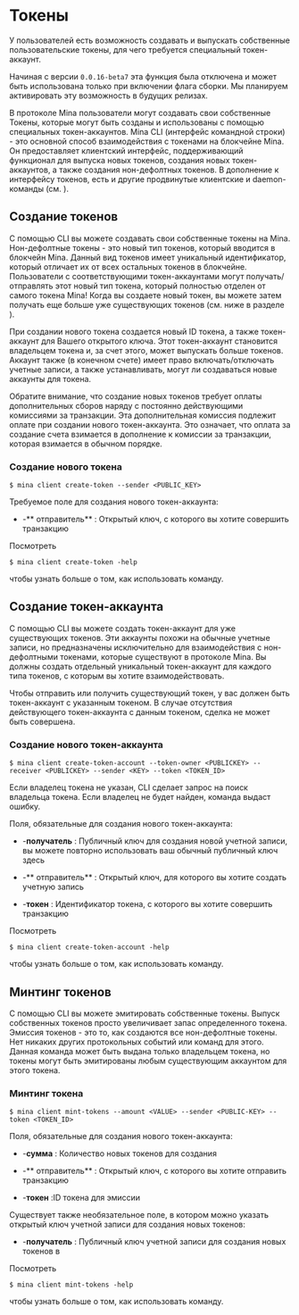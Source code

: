 
# Токены

У пользователей есть возможность создавать и выпускать собственные пользовательские токены, для чего требуется специальный токен-аккаунт.

<Alert kind="warning">

Начиная с версии `0.0.16-beta7` эта функция была отключена и может быть использована только при включении флага сборки. Мы планируем активировать эту возможность в будущих релизах.

</Alert>

В протоколе Mina пользователи могут создавать свои собственные Токены, которые могут быть созданы и использованы с помощью специальных токен-аккаунтов. Mina CLI (интерфейс командной строки) - это основной способ взаимодействия с токенами на блокчейне Mina. Он предоставляет клиентский интерфейс, поддерживающий функционал для выпуска новых токенов, создания новых токен-аккаунтов, а также создания нон-дефолтных токенов. В дополнение к интерфейсу токенов, есть и другие продвинутые клиентские и daemon-команды (см. <DocLink copy="Ссылка CLI" url="/cli-reference#cli-reference" />).

## Создание токенов

С помощью CLI вы можете создавать свои собственные токены на Mina. Нон-дефолтные токены - это новый тип токенов, который вводится в блокчейн Mina. Данный вид токенов имеет уникальный идентификатор, который отличает их от всех остальных токенов в блокчейне. Пользователи с соответствующими токен-аккаунтами могут получать/отправлять этот новый тип токена, который полностью отделен от самого токена Mina! Когда вы создаете новый токен, вы можете затем получать еще больше уже существующих токенов (см. ниже в разделе <DocLink copy="Minting Tokens" url="/tokens#minting-tokens" />).

При создании нового токена создается новый ID токена, а также токен-аккаунт для Вашего открытого ключа. Этот токен-аккаунт становится владельцем токена и, за счет этого, может выпускать больше токенов. Аккаунт также (в конечном счете) имеет право включать/отключать учетные записи, а также устанавливать, могут ли создаваться новые аккаунты для токена.

Обратите внимание, что создание новых токенов требует оплаты дополнительных сборов наряду с постоянно действующими комиссиями за транзакции. Эта дополнительная комиссия подлежит оплате при создании нового токен-аккаунта. Это означает, что оплата за создание счета взимается в дополнение к комиссии за транзакции, которая взимается в обычном порядке.

### Создание нового токена

```
$ mina client create-token --sender <PUBLIC_KEY>
```

<Alert>

Требуемое поле для создания нового токен-аккаунта:

- -** отправитель** : Открытый ключ, с которого вы хотите совершить транзакцию

</Alert>

Посмотреть

```
$ mina client create-token -help
```

чтобы узнать больше о том, как использовать команду.

## Создание токен-аккаунта

С помощью CLI вы можете создать токен-аккаунт для уже существующих токенов. Эти аккаунты похожи на обычные учетные записи, но предназначены исключительно для взаимодействия с нон-дефолтными токенами, которые существуют в протоколе Mina. Вы должны создать отдельный уникальный токен-аккаунт для каждого типа токенов, с которым вы хотите взаимодействовать.

<Alert kind="warning">

Чтобы отправить или получить существующий токен, у вас должен быть токен-аккаунт с указанным токеном. В случае отсутствия действующего токен-аккаунта с данным токеном, сделка не может быть совершена.

</Alert>

### Создание нового токен-аккаунта

```
$ mina client create-token-account --token-owner <PUBLICKEY> --receiver <PUBLICKEY> --sender <KEY> --token <TOKEN_ID>
```

<Alert>

Если владелец токена не указан, CLI сделает запрос на поиск владельца токена. Если владелец не будет найден, команда выдаст ошибку.

Поля, обязательные для создания нового токен-аккаунта:

- -**получатель** : Публичный ключ для создания новой учетной записи, вы можете повторно использовать ваш обычный публичный ключ здесь

- -** отправитель** : Открытый ключ, для которого вы хотите создать учетную запись

- -**токен** : Идентификатор токена, с которого вы хотите совершить транзакцию

</Alert>

Посмотреть

```
$ mina client create-token-account -help
```

чтобы узнать больше о том, как использовать команду.

## Минтинг токенов

С помощью CLI вы можете эмитировать собственные токены. Выпуск собственных токенов просто увеличивает запас определенного токена. Эмиссия токенов - это то, как создаются все нон-дефолтные токены. Нет никаких других протокольных событий или команд для этого. Данная команда может быть выдана только владельцем токена, но токены могут быть эмитированы любым существующим аккаунтом для этого токена.

### Минтинг токена

```
$ mina client mint-tokens --amount <VALUE> --sender <PUBLIC-KEY> --token <TOKEN_ID>
```

<Alert>

Поля, обязательные для создания нового токен-аккаунта:

- -**сумма** : Количество новых токенов для создания

- -** отправитель** : Открытый ключ, с которого вы хотите отправить транзакцию

- -**токен** :ID токена для эмиссии

Существует также необязательное поле, в котором можно указать открытый ключ учетной записи для создания новых токенов:

- -**получатель** : Публичный ключ учетной записи для создания новых токенов в

</Alert>

Посмотреть

```
$ mina client mint-tokens -help
```

чтобы узнать больше о том, как использовать команду.
